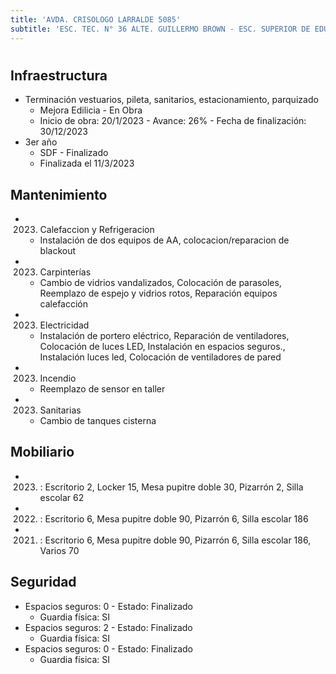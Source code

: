 ```yaml
---
title: 'AVDA. CRISOLOGO LARRALDE 5085'
subtitle: 'ESC. TEC. N° 36 ALTE. GUILLERMO BROWN - ESC. SUPERIOR DE EDUCACIÓN ARTÍSTICA EN MÚSICA JUAN PEDRO ESNAOLA - ESCUELA INF. N° 06/15° NARANJO EN FLOR - ESC. PARA NIÑOS, NIÑAS Y JÓVENES CON PLURIDISCAPACIDAD MOTORA N° 11 DR. AQUILES GAREISO - ESC. INTEGRAL INTERDISCIPLINARIA N° 01 - Auditorio Polo Saavedra - Sup Inicial X B'
---
```


#
## Infraestructura

* Terminación vestuarios, pileta, sanitarios, estacionamiento, parquizado 
    + Mejora Edilicia - En Obra 
    + Inicio de obra: 20/1/2023 - Avance: 26% - Fecha de finalización: 30/12/2023 


* 3er año 
    + SDF - Finalizado 
    + Finalizada el 11/3/2023 






## Mantenimiento

*  (2023) Calefaccion y Refrigeracion 
    + Instalación de dos equipos de AA, colocacion/reparacion de blackout

*  (2023) Carpinterías 
    + Cambio de vidrios vandalizados, Colocación de parasoles, Reemplazo de espejo y vidrios rotos, Reparación equipos calefacción

*  (2023) Electricidad 
    + Instalación de portero eléctrico, Reparación de ventiladores, Colocación de luces LED, Instalación en espacios seguros., Instalación luces led, Colocación de ventiladores de pared

*  (2023) Incendio 
    + Reemplazo de sensor en taller

*  (2023) Sanitarias 
    + Cambio de tanques cisterna





## Mobiliario

*  (2023) : Escritorio 2, Locker 15, Mesa pupitre doble 30, Pizarrón 2, Silla escolar 62 

*  (2022) : Escritorio 6, Mesa pupitre doble 90, Pizarrón 6, Silla escolar 186 

*  (2021) : Escritorio 6, Mesa pupitre doble 90, Pizarrón 6, Silla escolar 186, Varios 70 





## Seguridad

*  Espacios seguros: 0 - Estado: Finalizado 
    + Guardia física: SI

*  Espacios seguros: 2 - Estado: Finalizado 
    + Guardia física: SI

*  Espacios seguros: 0 - Estado: Finalizado 
    + Guardia física: SI



